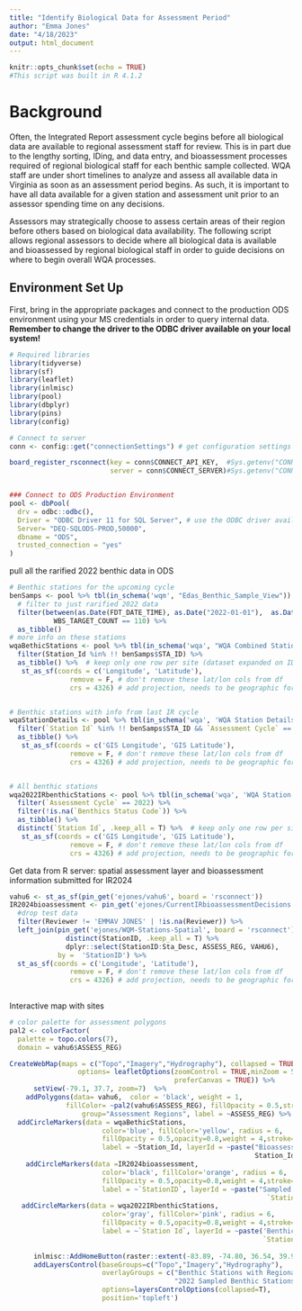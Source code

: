 ```yaml
---
title: "Identify Biological Data for Assessment Period"
author: "Emma Jones"
date: "4/18/2023"
output: html_document
---
```


```r
knitr::opts_chunk$set(echo = TRUE)
#This script was built in R 4.1.2
```


# Background

Often, the Integrated Report assessment cycle begins before all biological data are available to regional assessment staff for review. This is in part due to the lengthy sorting, IDing, and data entry, and bioassessment processes required of regional biological staff for each benthic sample collected. WQA staff are under short timelines to analyze and assess all available data in Virginia as soon as an assessment period begins. As such, it is important to have all data available for a given station and assessment unit prior to an assessor spending time on any decisions. 

Assessors may strategically choose to assess certain areas of their region before others based on biological data availability. The following script allows regional assessors to decide where all biological data is available and bioassessed by regional biological staff in order to guide decisions on where to begin overall WQA processes.


## Environment Set Up

First, bring in the appropriate packages and connect to the production ODS environment using your MS credentials in order to query internal data. **Remember to change the driver to the ODBC driver available on your local system!**

```r
# Required libraries
library(tidyverse)
library(sf)
library(leaflet)
library(inlmisc)
library(pool)
library(dbplyr)
library(pins)
library(config)

# Connect to server
conn <- config::get("connectionSettings") # get configuration settings

board_register_rsconnect(key = conn$CONNECT_API_KEY,  #Sys.getenv("CONNECT_API_KEY"),
                         server = conn$CONNECT_SERVER)#Sys.getenv("CONNECT_SERVER"))


### Connect to ODS Production Environment
pool <- dbPool(
  drv = odbc::odbc(),
  Driver = "ODBC Driver 11 for SQL Server", # use the ODBC driver available on your system!
  Server= "DEQ-SQLODS-PROD,50000",
  dbname = "ODS",
  trusted_connection = "yes"
)
```


pull all the rarified 2022 benthic data in ODS

```r
# Benthic stations for the upcoming cycle
benSamps <- pool %>% tbl(in_schema('wqm', "Edas_Benthic_Sample_View")) %>%
  # filter to just rarified 2022 data 
  filter(between(as.Date(FDT_DATE_TIME), as.Date("2022-01-01"),  as.Date("2022-12-31")) &
           WBS_TARGET_COUNT == 110) %>% 
  as_tibble()
# more info on these stations
wqaBethicStations <- pool %>% tbl(in_schema('wqa', "WQA Combined Stations Geospatial Data")) %>%
  filter(Station_Id %in% !! benSamps$STA_ID) %>%
  as_tibble() %>%  # keep only one row per site (dataset expanded on ID305b codes)
   st_as_sf(coords = c('Longitude', 'Latitude'), 
               remove = F, # don't remove these lat/lon cols from df
               crs = 4326) # add projection, needs to be geographic for now bc entering lat/lng


# Benthic stations with info from last IR cycle
wqaStationDetails <- pool %>% tbl(in_schema('wqa', 'WQA Station Details')) %>% 
  filter(`Station Id` %in% !! benSamps$STA_ID && `Assessment Cycle` == 2022) %>% 
  as_tibble() %>%  
   st_as_sf(coords = c('GIS Longitude', 'GIS Latitude'), 
               remove = F, # don't remove these lat/lon cols from df
               crs = 4326) # add projection, needs to be geographic for now bc entering lat/lng


# All benthic stations
wqa2022IRbenthicStations <- pool %>% tbl(in_schema('wqa', 'WQA Station Details')) %>%  
  filter(`Assessment Cycle` == 2022) %>% 
  filter(!is.na(`Benthics Status Code`)) %>% 
  as_tibble() %>% 
  distinct(`Station Id`, .keep_all = T) %>%  # keep only one row per site (dataset expanded on ID305b codes)
   st_as_sf(coords = c('GIS Longitude', 'GIS Latitude'), 
               remove = F, # don't remove these lat/lon cols from df
               crs = 4326) # add projection, needs to be geographic for now bc entering lat/lng

```

Get data from R server: spatial assessment layer and bioassessment information submitted for IR2024

```r
vahu6 <- st_as_sf(pin_get('ejones/vahu6', board = 'rsconnect'))
IR2024bioassessment <- pin_get('ejones/CurrentIRbioassessmentDecisions', board = 'rsconnect') %>% 
  #drop test data
  filter(Reviewer != 'EMMAV JONES' | !is.na(Reviewer)) %>% 
  left_join(pin_get('ejones/WQM-Stations-Spatial', board = 'rsconnect') %>% 
              distinct(StationID, .keep_all = T) %>% 
              dplyr::select(StationID:Sta_Desc, ASSESS_REG, VAHU6), 
            by =  'StationID') %>% 
  st_as_sf(coords = c('Longitude', 'Latitude'), 
               remove = F, # don't remove these lat/lon cols from df
               crs = 4326) # add projection, needs to be geographic for now bc entering lat/lng
  
```



Interactive map with sites

```r

# color palette for assessment polygons
pal2 <- colorFactor(
  palette = topo.colors(7),
  domain = vahu6$ASSESS_REG)

CreateWebMap(maps = c("Topo","Imagery","Hydrography"), collapsed = TRUE,
                 options= leafletOptions(zoomControl = TRUE,minZoom = 5, maxZoom = 20,
                                         preferCanvas = TRUE)) %>%
      setView(-79.1, 37.7, zoom=7)  %>%
    addPolygons(data= vahu6,  color = 'black', weight = 1,
              fillColor= ~pal2(vahu6$ASSESS_REG), fillOpacity = 0.5,stroke=0.1,
                  group="Assessment Regions", label = ~ASSESS_REG) %>% hideGroup('Assessment Regions') %>%
  addCircleMarkers(data = wqaBethicStations,
                       color='blue', fillColor='yellow', radius = 6,
                       fillOpacity = 0.5,opacity=0.8,weight = 4,stroke=T, group="2022 Sampled Benthic Stations With Data in CEDS",
                       label = ~Station_Id, layerId = ~paste("Bioassessed in 2022: ",
                                                             Station_Id)) %>%
    addCircleMarkers(data =IR2024bioassessment,
                       color='black', fillColor='orange', radius = 6,
                       fillOpacity = 0.5,opacity=0.8,weight = 4,stroke=T, group="Benthic Stations with Regional Biologist Bioassessment Information",
                       label = ~`StationID`, layerId = ~paste("Sampled in 2022: ",
                                                                `StationID`)) %>% 
   addCircleMarkers(data = wqa2022IRbenthicStations,
                       color='gray', fillColor='pink', radius = 6,
                       fillOpacity = 0.5,opacity=0.8,weight = 4,stroke=T, group="Benthic Stations in IR2022",
                       label = ~`Station Id`, layerId = ~paste('Benthic Station in IR2022:',
                                                               `Station Id`)) %>% hideGroup('Benthic Stations in IR2022') %>%
  
      inlmisc::AddHomeButton(raster::extent(-83.89, -74.80, 36.54, 39.98), position = "topleft") %>%
      addLayersControl(baseGroups=c("Topo","Imagery","Hydrography"),
                       overlayGroups = c("Benthic Stations with Regional Biologist Bioassessment Information", 
                                         "2022 Sampled Benthic Stations With Data in CEDS", "Benthic Stations in IR2022", 'Assessment Regions'),
                       options=layersControlOptions(collapsed=T),
                       position='topleft') 
```

